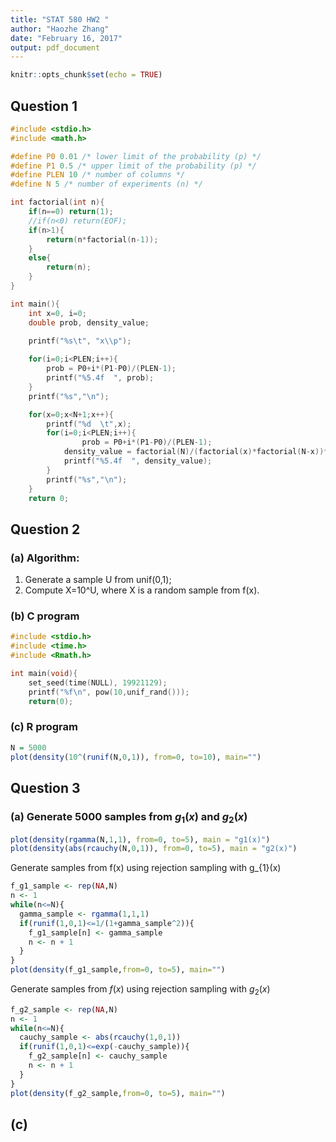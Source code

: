 ```yaml
---
title: "STAT 580 HW2 "
author: "Haozhe Zhang"
date: "February 16, 2017"
output: pdf_document
---
```


```r
knitr::opts_chunk$set(echo = TRUE)
```

## Question 1

```c
#include <stdio.h>
#include <math.h>

#define P0 0.01 /* lower limit of the probability (p) */
#define P1 0.5 /* upper limit of the probability (p) */
#define PLEN 10 /* number of columns */
#define N 5 /* number of experiments (n) */

int factorial(int n){
	if(n==0) return(1);
	//if(n<0) return(EOF);
	if(n>1){
		return(n*factorial(n-1));
	}
	else{
		return(n);
	}
}

int main(){
	int x=0, i=0;
	double prob, density_value;

	printf("%s\t", "x\\p");
	
	for(i=0;i<PLEN;i++){
		prob = P0+i*(P1-P0)/(PLEN-1);
		printf("%5.4f  ", prob);
	}
	printf("%s","\n");

	for(x=0;x<N+1;x++){
		printf("%d  \t",x);
		for(i=0;i<PLEN;i++){
		        prob = P0+i*(P1-P0)/(PLEN-1);
			density_value = factorial(N)/(factorial(x)*factorial(N-x))*pow(prob,x)*pow(1-prob,N-x);
			printf("%5.4f  ", density_value);
		}
		printf("%s","\n");
	}
	return 0;
```

## Question 2
### (a) Algorithm:
1. Generate a sample U from unif(0,1);
2. Compute X=10^U, where X is a random sample from f(x).

### (b) C program
```c
#include <stdio.h>
#include <time.h>
#include <Rmath.h>

int main(void){
	set_seed(time(NULL), 19921129);
	printf("%f\n", pow(10,unif_rand()));
	return(0);
```
### (c) R program
```r
N = 5000
plot(density(10^(runif(N,0,1)), from=0, to=10), main="")
```

## Question 3
### (a) Generate 5000 samples from $g_{1}(x)$ and $g_{2}(x)$
```r
plot(density(rgamma(N,1,1), from=0, to=5), main = "g1(x)")
plot(density(abs(rcauchy(N,0,1)), from=0, to=5), main = "g2(x)")
```

Generate samples from f(x) using rejection sampling with g_{1}(x)
```r
f_g1_sample <- rep(NA,N)
n <- 1
while(n<=N){
  gamma_sample <- rgamma(1,1,1)
  if(runif(1,0,1)<=1/(1+gamma_sample^2)){
    f_g1_sample[n] <- gamma_sample
    n <- n + 1
  }
}
plot(density(f_g1_sample,from=0, to=5), main="")
```

Generate samples from $f(x)$ using rejection sampling with $g_{2}(x)$
```r
f_g2_sample <- rep(NA,N)
n <- 1
while(n<=N){
  cauchy_sample <- abs(rcauchy(1,0,1))
  if(runif(1,0,1)<=exp(-cauchy_sample)){
    f_g2_sample[n] <- cauchy_sample
    n <- n + 1
  }
}
plot(density(f_g2_sample,from=0, to=5), main="")
```

## (c) 